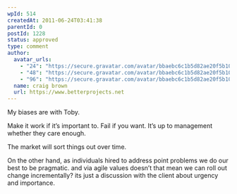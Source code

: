 ```yaml
---
wpId: 514
createdAt: 2011-06-24T03:41:38
parentId: 0
postId: 1228
status: approved
type: comment
author:
  avatar_urls:
    - "24": "https://secure.gravatar.com/avatar/bbaebc6c1b5d82ae20f5b10961a7cee2?s=24&d=mm&r=g"
    - "48": "https://secure.gravatar.com/avatar/bbaebc6c1b5d82ae20f5b10961a7cee2?s=48&d=mm&r=g"
    - "96": "https://secure.gravatar.com/avatar/bbaebc6c1b5d82ae20f5b10961a7cee2?s=96&d=mm&r=g"
  name: craig brown
  url: https://www.betterprojects.net
---
```


My biases are with Toby.

Make it work if it’s important to. Fail if you want. It’s up to management whether they care enough.

The market will sort things out over time.

On the other hand, as individuals hired to address point problems we do our best to be pragmatic. and via agile values doesn’t that mean we can roll out change incrementally? its just a discussion with the client about urgency and importance.